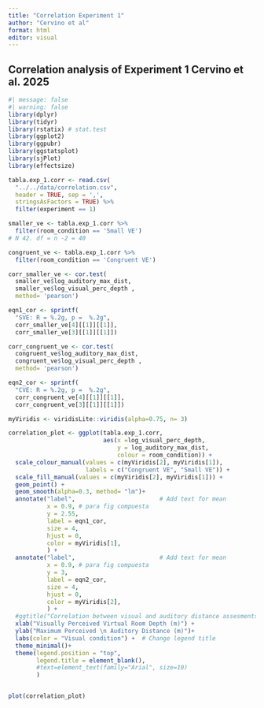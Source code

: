 ```yaml
---
title: "Correlation Experiment 1"
author: "Cervino et al"
format: html
editor: visual
---
```


## Correlation analysis of Experiment 1 Cervino et al. 2025

```r
#| message: false
#| warning: false
library(dplyr)
library(tidyr)
library(rstatix) # stat.test
library(ggplot2)
library(ggpubr)
library(ggstatsplot)
library(sjPlot)
library(effectsize)
```

```r
tabla.exp_1.corr <- read.csv(
  "../../data/correlation.csv", 
  header = TRUE, sep = ',',
  stringsAsFactors = TRUE) %>%
  filter(experiment == 1)

smaller_ve <- tabla.exp_1.corr %>%
  filter(room_condition == 'Small VE')
# N 42. df = n -2 = 40

congruent_ve <- tabla.exp_1.corr %>%
  filter(room_condition == 'Congruent VE')

corr_smaller_ve <- cor.test(
  smaller_ve$log_auditory_max_dist,
  smaller_ve$log_visual_perc_depth , 
  method= 'pearson')

eqn1_cor <- sprintf(
  "SVE: R = %.2g, p =  %.2g",
  corr_smaller_ve[4][[1]][[1]],
  corr_smaller_ve[3][[1]][[1]])

corr_congruent_ve <- cor.test(
  congruent_ve$log_auditory_max_dist,
  congruent_ve$log_visual_perc_depth , 
  method= 'pearson')

eqn2_cor <- sprintf(
  "CVE: R = %.2g, p =  %.2g",
  corr_congruent_ve[4][[1]][[1]],
  corr_congruent_ve[3][[1]][[1]])

myViridis <- viridisLite::viridis(alpha=0.75, n= 3)

correlation_plot <- ggplot(tabla.exp_1.corr, 
                           aes(x =log_visual_perc_depth, 
                               y = log_auditory_max_dist,
                               colour = room_condition)) +
  scale_colour_manual(values = c(myViridis[2], myViridis[1]),
                      labels = c("Congruent VE", "Small VE")) +
  scale_fill_manual(values = c(myViridis[2], myViridis[1])) +
  geom_point() +
  geom_smooth(alpha=0.3, method= "lm")+
  annotate("label",                        # Add text for mean
           x = 0.9, # para fig compuesta
           y = 2.55,
           label = eqn1_cor,
           size = 4,
           hjust = 0,
           color = myViridis[1],
           ) +
  annotate("label",                        # Add text for mean
           x = 0.9, # para fig compuesta
           y = 3,
           label = eqn2_cor,
           size = 4,
           hjust = 0,
           color = myViridis[2],
           ) +
  #ggtitle("Correlation between visual and auditory distance assesments (log log)") +
  xlab("Visually Perceived Virtual Room Depth (m)") +
  ylab("Maximum Perceived \n Auditory Distance (m)")+
  labs(color = "Visual condition") +  # Change legend title
  theme_minimal()+
  theme(legend.position = "top",
        legend.title = element_blank(),
        #text=element_text(family="Arial", size=10)
        ) 


plot(correlation_plot)
```
